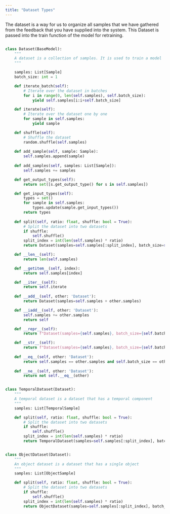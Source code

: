 ```yaml
---
title: "Dataset Types"
---
```


The dataset is a way for us to organize all samples that we have gathered from the feedback that you have
supplied into the system. This Dataset is passed into the train function of the model for retraining.

<CodeGroup>

```python Dataset

class Dataset(BaseModel):
    """
    A dataset is a collection of samples. It is used to train a model
    """

    samples: List[Sample]
    batch_size: int = 1

    def iterate_batch(self):
        # Iterate over the dataset in batches
        for i in range(0, len(self.samples), self.batch_size):
            yield self.samples[i:i+self.batch_size]

    def iterate(self):
        # Iterate over the dataset one by one
        for sample in self.samples:
            yield sample

    def shuffle(self):
        # Shuffle the dataset
        random.shuffle(self.samples)
    
    def add_sample(self, sample: Sample):
        self.samples.append(sample)
    
    def add_samples(self, samples: List[Sample]):
        self.samples += samples

    def get_output_types(self):
        return set([s.get_output_type() for s in self.samples])

    def get_input_types(self):
        types = set()
        for sample in self.samples:
            types.update(sample.get_input_types())
        return types
    
    def split(self, ratio: float, shuffle: bool = True):
        # Split the dataset into two datasets
        if shuffle:
            self.shuffle()
        split_index = int(len(self.samples) * ratio)
        return Dataset(samples=self.samples[:split_index], batch_size=self.batch_size), Dataset(samples=self.samples[split_index:], batch_size=self.batch_size)

    def __len__(self):
        return len(self.samples)

    def __getitem__(self, index):
        return self.samples[index]

    def __iter__(self):
        return self.iterate
    
    def __add__(self, other: 'Dataset'):
        return Dataset(samples=self.samples + other.samples)

    def __iadd__(self, other: 'Dataset'):
        self.samples += other.samples
        return self

    def __repr__(self):
        return f"Dataset(samples={self.samples}, batch_size={self.batch_size})"

    def __str__(self):
        return f"Dataset(samples={self.samples}, batch_size={self.batch_size})"
    
    def __eq__(self, other: 'Dataset'):
        return self.samples == other.samples and self.batch_size == other.batch_size
    
    def __ne__(self, other: 'Dataset'):
        return not self.__eq__(other)

```

```python TemporalDataset

class TemporalDataset(Dataset):
    """
    A temporal dataset is a dataset that has a temporal component
    """
    samples: List[TemporalSample]

    def split(self, ratio: float, shuffle: bool = True):
        # Split the dataset into two datasets
        if shuffle:
            self.shuffle()
        split_index = int(len(self.samples) * ratio)
        return TemporalDataset(samples=self.samples[:split_index], batch_size=self.batch_size), TemporalDataset(samples=self.samples[split_index:], batch_size=self.batch_size)

```

```python ObjectDataset(Dataset)

class ObjectDataset(Dataset):
    """
    An object dataset is a dataset that has a single object
    """
    samples: List[ObjectSample]

    def split(self, ratio: float, shuffle: bool = True):
        # Split the dataset into two datasets
        if shuffle:
            self.shuffle()
        split_index = int(len(self.samples) * ratio)
        return ObjectDataset(samples=self.samples[:split_index], batch_size=self.batch_size), ObjectDataset(samples=self.samples[split_index:], batch_size=self.batch_size)

```

</CodeGroup>